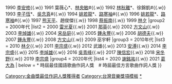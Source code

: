 {{Navbox
|name  = 金曲獎最佳作詞人獎
|title = [[金曲獎]]：[[最佳作詞人獎 (金曲獎)|最佳作詞人獎]]
|titlestyle = background: #FFD700
|groupstyle = background: #FFE34D
|belowstyle =  background: #FFD700
|group1 = 1990年代
|list1 = {{nowrap begin}}
1990 張景洲{{.w}}
1990 [[李安修]]{{.w}}
1991 葉薇心*、[[林央敏]]#{{.w}}
1992 [[林秋離]]*、徐錦凱#{{.w}}
1993 [[李子恆]]*、[[吳念真]]#{{.w}}
1994 [[姚若龍]]*、[[路寒袖]]#{{.w}}
1996 [[姚若龍]]*、[[路寒袖]]#{{.w}}
1997 [[熊天平]]、趙俊傑{{.w}}
1998 [[蔡振南]]{{.w}}
1999 [[林夕]]
{{nowrap end}}
|group2 = 2000年代
|list2 = {{nowrap begin}}
2000 [[雷光夏]]{{.w}}
2001 [[那英]]{{.w}}
2002 [[方文山]]{{.w}}
2003 [[李焯雄]]{{.w}}
2004 [[宋岳庭]]{{.w}}
2005 [[鍾永豐]]{{.w}}
2006 [[胡德夫]]{{.w}}
2007 [[鍾永豐]]{{.w}}
2008 [[方文山]]{{.w}}
2009 巫宇軒
{{nowrap end}}
|group3 = 2010年代
|list3 = {{nowrap begin}}
2010 [[林夕]]{{.w}}
2011 [[李宗盛]]{{.w}}
2012 武雄{{.w}}
2013 [[安溥]]{{.w}}
2014 [[李宗盛]]{{.w}}
2015 [[李焯雄]]{{.w}}
2016 [[吴青峰|吳青峰]]{{.w}}
2017 [[陳信宏]]{{.w}}
2018 [[宋冬野]]{{.w}}
2019 [[李宗盛]]
{{nowrap end}}
|group4 = 2020年代
|list4 = {{nowrap begin}}
2020 [[謝銘祐]]{{.w}}
2021 [[葛大為]]
{{nowrap end}}
| below = <nowiki>*</nowiki> 時屆最佳國語歌曲作詞人獎　# 時屆最佳方言歌曲作詞人獎
}}<includeonly>
[[Category:金曲獎最佳作詞人獎獲得者]]
</includeonly><noinclude>
[[Category:台灣音樂獎項模板]]
[[Category:金曲獎流行音樂類|*]]
</noinclude>